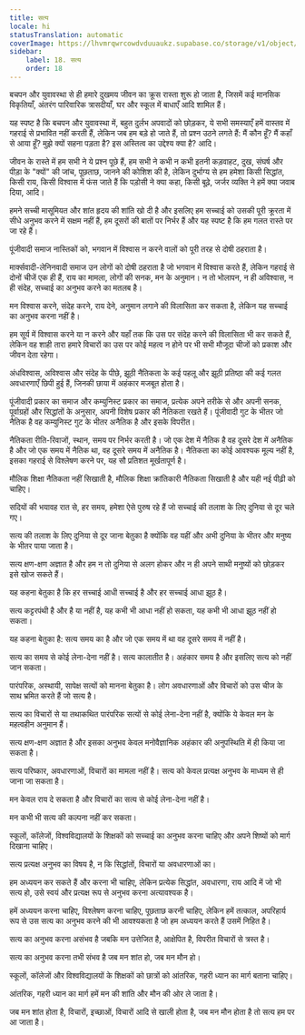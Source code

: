 ```yaml
---
title: सत्य
locale: hi
statusTranslation: automatic
coverImage: https://lhvmrqwrcowdvduuaukz.supabase.co/storage/v1/object/public/strapi-uploads/small_cover-educacion-fundamental.webp-2d51a7828a2b1309555be27f7e2a61a0.webp
sidebar:
    label: 18. सत्य
    order: 18
---
```

बचपन और युवावस्था से ही हमारे दुखमय जीवन का क्रूस रास्ता शुरू हो जाता है, जिसमें कई मानसिक विकृतियाँ, अंतरंग पारिवारिक त्रासदीयाँ, घर और स्कूल में बाधाएँ आदि शामिल हैं।

यह स्पष्ट है कि बचपन और युवावस्था में, बहुत दुर्लभ अपवादों को छोड़कर, ये सभी समस्याएँ हमें वास्तव में गहराई से प्रभावित नहीं करती हैं, लेकिन जब हम बड़े हो जाते हैं, तो प्रश्न उठने लगते हैं: मैं कौन हूँ? मैं कहाँ से आया हूँ? मुझे क्यों सहना पड़ता है? इस अस्तित्व का उद्देश्य क्या है? आदि।

जीवन के रास्ते में हम सभी ने ये प्रश्न पूछे हैं, हम सभी ने कभी न कभी इतनी कड़वाहट, दुख, संघर्ष और पीड़ा के "क्यों" की जांच, पूछताछ, जानने की कोशिश की है, लेकिन दुर्भाग्य से हम हमेशा किसी सिद्धांत, किसी राय, किसी विश्वास में फंस जाते हैं कि पड़ोसी ने क्या कहा, किसी बूढ़े, जर्जर व्यक्ति ने हमें क्या जवाब दिया, आदि।

हमने सच्ची मासूमियत और शांत हृदय की शांति खो दी है और इसलिए हम सच्चाई को उसकी पूरी क्रूरता में सीधे अनुभव करने में सक्षम नहीं हैं, हम दूसरों की बातों पर निर्भर हैं और यह स्पष्ट है कि हम गलत रास्ते पर जा रहे हैं।

पूंजीवादी समाज नास्तिकों को, भगवान में विश्वास न करने वालों को पूरी तरह से दोषी ठहराता है।

मार्क्सवादी-लेनिनवादी समाज उन लोगों को दोषी ठहराता है जो भगवान में विश्वास करते हैं, लेकिन गहराई से दोनों चीजें एक ही हैं, राय का मामला, लोगों की सनक, मन के अनुमान। न तो भोलापन, न ही अविश्वास, न ही संदेह, सच्चाई का अनुभव करने का मतलब है।

मन विश्वास करने, संदेह करने, राय देने, अनुमान लगाने की विलासिता कर सकता है, लेकिन यह सच्चाई का अनुभव करना नहीं है।

हम सूर्य में विश्वास करने या न करने और यहाँ तक कि उस पर संदेह करने की विलासिता भी कर सकते हैं, लेकिन वह शाही तारा हमारे विचारों का उस पर कोई महत्व न होने पर भी सभी मौजूदा चीजों को प्रकाश और जीवन देता रहेगा।

अंधविश्वास, अविश्वास और संदेह के पीछे, झूठी नैतिकता के कई पहलू और झूठी प्रतिष्ठा की कई गलत अवधारणाएँ छिपी हुई हैं, जिनकी छाया में अहंकार मजबूत होता है।

पूंजीवादी प्रकार का समाज और कम्युनिस्ट प्रकार का समाज, प्रत्येक अपने तरीके से और अपनी सनक, पूर्वाग्रहों और सिद्धांतों के अनुसार, अपनी विशेष प्रकार की नैतिकता रखते हैं। पूंजीवादी गुट के भीतर जो नैतिक है वह कम्युनिस्ट गुट के भीतर अनैतिक है और इसके विपरीत।

नैतिकता रीति-रिवाजों, स्थान, समय पर निर्भर करती है। जो एक देश में नैतिक है वह दूसरे देश में अनैतिक है और जो एक समय में नैतिक था, वह दूसरे समय में अनैतिक है। नैतिकता का कोई आवश्यक मूल्य नहीं है, इसका गहराई से विश्लेषण करने पर, यह सौ प्रतिशत मूर्खतापूर्ण है।

मौलिक शिक्षा नैतिकता नहीं सिखाती है, मौलिक शिक्षा क्रांतिकारी नैतिकता सिखाती है और यही नई पीढ़ी को चाहिए।

सदियों की भयावह रात से, हर समय, हमेशा ऐसे पुरुष रहे हैं जो सच्चाई की तलाश के लिए दुनिया से दूर चले गए।

सत्य की तलाश के लिए दुनिया से दूर जाना बेतुका है क्योंकि वह यहीं और अभी दुनिया के भीतर और मनुष्य के भीतर पाया जाता है।

सत्य क्षण-क्षण अज्ञात है और हम न तो दुनिया से अलग होकर और न ही अपने साथी मनुष्यों को छोड़कर इसे खोज सकते हैं।

यह कहना बेतुका है कि हर सच्चाई आधी सच्चाई है और हर सच्चाई आधा झूठ है।

सत्य कट्टरपंथी है और है या नहीं है, यह कभी भी आधा नहीं हो सकता, यह कभी भी आधा झूठ नहीं हो सकता।

यह कहना बेतुका है: सत्य समय का है और जो एक समय में था वह दूसरे समय में नहीं है।

सत्य का समय से कोई लेना-देना नहीं है। सत्य कालातीत है। अहंकार समय है और इसलिए सत्य को नहीं जान सकता।

पारंपरिक, अस्थायी, सापेक्ष सत्यों को मानना ​​बेतुका है। लोग अवधारणाओं और विचारों को उस चीज के साथ भ्रमित करते हैं जो सत्य है।

सत्य का विचारों से या तथाकथित पारंपरिक सत्यों से कोई लेना-देना नहीं है, क्योंकि ये केवल मन के महत्वहीन अनुमान हैं।

सत्य क्षण-क्षण अज्ञात है और इसका अनुभव केवल मनोवैज्ञानिक अहंकार की अनुपस्थिति में ही किया जा सकता है।

सत्य परिष्कार, अवधारणाओं, विचारों का मामला नहीं है। सत्य को केवल प्रत्यक्ष अनुभव के माध्यम से ही जाना जा सकता है।

मन केवल राय दे सकता है और विचारों का सत्य से कोई लेना-देना नहीं है।

मन कभी भी सत्य की कल्पना नहीं कर सकता।

स्कूलों, कॉलेजों, विश्वविद्यालयों के शिक्षकों को सच्चाई का अनुभव करना चाहिए और अपने शिष्यों को मार्ग दिखाना चाहिए।

सत्य प्रत्यक्ष अनुभव का विषय है, न कि सिद्धांतों, विचारों या अवधारणाओं का।

हम अध्ययन कर सकते हैं और करना भी चाहिए, लेकिन प्रत्येक सिद्धांत, अवधारणा, राय आदि में जो भी सत्य हो, उसे स्वयं और प्रत्यक्ष रूप से अनुभव करना अत्यावश्यक है।

हमें अध्ययन करना चाहिए, विश्लेषण करना चाहिए, पूछताछ करनी चाहिए, लेकिन हमें तत्काल, अपरिहार्य रूप से उस सत्य का अनुभव करने की भी आवश्यकता है जो हम अध्ययन करते हैं उसमें निहित है।

सत्य का अनुभव करना असंभव है जबकि मन उत्तेजित है, आक्षेपित है, विपरीत विचारों से त्रस्त है।

सत्य का अनुभव करना तभी संभव है जब मन शांत हो, जब मन मौन हो।

स्कूलों, कॉलेजों और विश्वविद्यालयों के शिक्षकों को छात्रों को आंतरिक, गहरी ध्यान का मार्ग बताना चाहिए।

आंतरिक, गहरी ध्यान का मार्ग हमें मन की शांति और मौन की ओर ले जाता है।

जब मन शांत होता है, विचारों, इच्छाओं, विचारों आदि से खाली होता है, जब मन मौन होता है तो सत्य हम पर आ जाता है।
